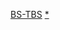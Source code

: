 {{Navbox
|name=BS-TBS獨家播送深夜動畫
|titlestyle=background:#00FF00
|title=[[BS-TBS]][[BS-TBS獨家播送深夜動畫|獨家播送深夜動畫]]
|bodyclass=hlist hlist-pipe
|groupstyle=background:#36BF36
|group1=週四24:30時段
|list1=
*[[魔力女管家]]
*[[魔力女管家|魔力女管家～更美麗的事物～]]
*[[蒲公英之戀]]
*[[月姬|真月譚 月姬]]
*{{link-ja|ゆめりあ|ゆめりあ}}
*[[醜陋美世界]]
*[[AIR (遊戲)|AIR]]
*[[我的主人]]
|group2=週四25:00時段
|list2=[[Kanon]]（[[京都動畫]]版）
|group3=（參照）週日9:30時段
|list3=
*[[MUSASHI -GUN道-]]
*{{link-ja|RGB冒險|RGBアドベンチャー}}
|group4=特別節目<sup>1</sup>
|list4=
*[[向陽素描|向陽素描特別篇]]
*[[向陽素描|向陽素描×365 特別篇]]
*[[魔力女管家|魔力女管家特別篇 我回來了◆歡迎回來]]
*[[Fate/stay night (电视动画)|Fate/stay night TV Reproduction]]
*[[向陽素描|向陽素描×☆☆☆ 特別篇]]
*[[向陽素描|向陽素描×SP]]
*[[偶像大師 (動畫)|偶像大師特別篇]]
*[[向陽素描|向陽素描 沙英．尋 畢業篇]]
*[[普通女高中生要做當地偶像|普通女高中生要做當地偶像 特別篇]]
|group5=其他節目<sup>1</sup>
|list5=
*{{link-ja|激☆店|激☆店}}<sup>2</sup>
*{{link-ja|Anikuri|アニクリ}}
*{{link-ja|聲優！|ぼいすた!}}
|group6=相關項目
|list6=
*{{link-ja|TBS動畫祭|TBSアニメフェスタ}}
*[[Animeism]]
*{{link-ja|Anime Shower|アニメシャワー}}
*[[TBS頻道]]
*{{link-ja|Animaru！|アニまるっ!}}
|belowstyle=background:#00FF00
|below=1：獨家播送節目。2：[[TBS]]播送時期。
}}<noinclude>
[[Category:日本電視動畫時段模板|BS-TBS]]
[[Category:BS-TBS動畫|*]]
</noinclude>